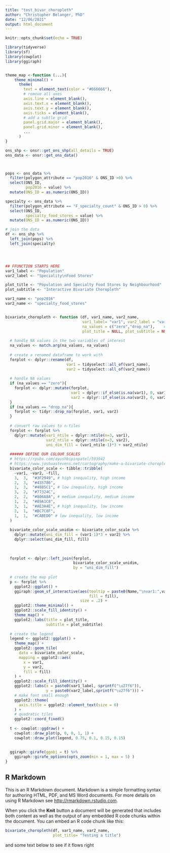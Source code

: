 ```yaml
---
title: "test_bivar_choropleth"
author: "Christopher Belanger, PhD"
date: "12/06/2021"
output: html_document
---
```


```r
knitr::opts_chunk$set(echo = TRUE)

library(tidyverse)
library(sf)
library(cowplot)
library(ggiraph)


theme_map <-function (...){
    theme_minimal() +
      theme(
        text = element_text(color = "#666666"),
        # remove all axes
        axis.line = element_blank(),
        axis.text.x = element_blank(),
        axis.text.y = element_blank(),
        axis.ticks = element_blank(),
        # add a subtle grid
        panel.grid.major = element_blank(),
        panel.grid.minor = element_blank(),
        ...
      )
}

ons_shp <- onsr::get_ons_shp(all_details = TRUE)
ons_data <- onsr::get_ons_data()



pops <- ons_data %>%
  filter(polygon_attribute == "pop2016" & ONS_ID >0) %>%
  select(ONS_ID,
         pop2016 = value) %>%
  mutate(ONS_ID = as.numeric(ONS_ID))

specialty <- ons_data %>%
  filter(polygon_attribute == "F_specialty_count" & ONS_ID > 0) %>%
  select(ONS_ID, 
         specialty_food_stores = value) %>%
  mutate(ONS_ID = as.numeric(ONS_ID))

# join the data
df <- ons_shp %>%
  left_join(pops) %>%
  left_join(specialty)




## FFUNCTION STARTS HERE
var1_label <- "Population"
var2_label <- "Speciality\nFood Stores"

plot_title <- "Population and Specialty Food Stores by Neighbourhood"
plot_subtitle <- "Interactive Bivariate Choropleth"

var1_name <- "pop2016"
var2_name <- "specialty_food_stores"


bivariate_choropleth <- function (df, var1_name, var2_name, 
                                  var1_label= "var1", var2_label = "var2", 
                                  na_values = c("zero","drop_na"),    # what happens to NAs in var1 and var2?
                                  plot_title = NULL, plot_subtitle = NULL){
  
  # handle NA values in the two variables of interest
  na_values <- match.arg(na_values, na_values)
  
  # create a renamed dataframe to work with
  forplot <- dplyr::rename(df,
                           var1 = tidyselect::all_of(var1_name), 
                           var2 = tidyselect::all_of(var2_name))
  
  # handle NA values
  if (na_values == "zero"){
    forplot <- dplyr::mutate(forplot, 
                             var1 = dplyr::if_else(is.na(var1), 0, var1),
                             var2 = dplyr::if_else(is.na(var2), 0, var2))
  }
  if (na_values == "drop_na"){
    forplot <- tidyr::drop_na(forplot, var1, var2)
  }
  
  # convert raw values to n-tiles
  forplot <- forplot %>%
    dplyr::mutate(var1_ntile = dplyr::ntile(n=3, var1),
                  var2_ntile = dplyr::ntile(n=3, var2),
                  uni_dim_fill = (var1_ntile-1)*3 + var2_ntile)
  
  ###### DEFINE OUR COLOUR SCALES
  # https://rpubs.com/ayushbipinpatel/593942
  # https://www.joshuastevens.net/cartography/make-a-bivariate-choropleth-map/
  bivariate_color_scale <- tibble::tribble(
    ~var1, ~var2, ~fill,
    3,  3,  "#3F2949", # high inequality, high income
    2,  3,  "#435786",
    1,  3,  "#4885C1", # low inequality, high income
    3,  2,  "#77324C",
    2,  2,  "#806A8A", # medium inequality, medium income
    1,  2,  "#89A1C8",
    3,  1,  "#AE3A4E", # high inequality, low income
    2,  1,  "#BC7C8F",
    1,  1,  "#CABED0" # low inequality, low income
  )
  
  bivariate_color_scale_unidim <- bivariate_color_scale %>%
    dplyr::mutate(uni_dim_fill = (var1-1)*3 + var2) %>%
    dplyr::select(uni_dim_fill, fill)
  
  
  
  forplot <- dplyr::left_join(forplot, 
                              bivariate_color_scale_unidim,
                              by = "uni_dim_fill")
  
  # create the map plot
  p <- forplot %>%
    ggplot2::ggplot() +
    ggiraph::geom_sf_interactive(aes(tooltip = paste0(Name,"\nvar1:",var1_ntile,"\nvar2:",var2_ntile,"\nfill:",fill), 
                                     fill = fill),
                                 size = .2) +
    ggplot2::theme_minimal() +
    ggplot2::scale_fill_identity() +
    theme_map() +
    ggplot2::labs(title = plot_title,
                  subtitle = plot_subtitle)
  
  # create the legend
  legend <- ggplot2::ggplot() +
    theme_map() +
    ggplot2::geom_tile(
      data = bivariate_color_scale,
      mapping = ggplot2::aes(
        x = var1,
        y = var2,
        fill = fill)
    ) +
    ggplot2::scale_fill_identity() +
    ggplot2::labs(x = paste0(var1_label, sprintf("\u27f6")),
                  y = paste0(var2_label,sprintf("\u27f6"))) +
    # make font small enough
    ggplot2::theme(
      axis.title = ggplot2::element_text(size = 6)
    ) +
    # quadratic tiles
    ggplot2::coord_fixed()
  
  t <- cowplot::ggdraw() +
    cowplot::draw_plot(p, 0, 0, 1, 1) +
    cowplot::draw_plot(legend, 0.75, 0.1, 0.15, 0.15)
  
  
  ggiraph::girafe(ggobj = t) %>%
    ggiraph::girafe_options(opts_zoom(min = 1, max = 5) )
}


```

## R Markdown

This is an R Markdown document. Markdown is a simple formatting syntax for authoring HTML, PDF, and MS Word documents. For more details on using R Markdown see <http://rmarkdown.rstudio.com>.

When you click the **Knit** button a document will be generated that includes both content as well as the output of any embedded R code chunks within the document. You can embed an R code chunk like this:

```r


bivariate_choropleth(df, var1_name, var2_name,
                     plot_title= "Testing a title")
```

and some text below to see if it flows right
